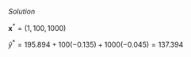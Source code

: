 
\color{blue}

*Solution* 

$\mathbf{x}^*=(1,100,1000)$

$\hat y^* = 195.894 + 100(-0.135) + 1000(-0.045) = 137.394$

\color{black}

